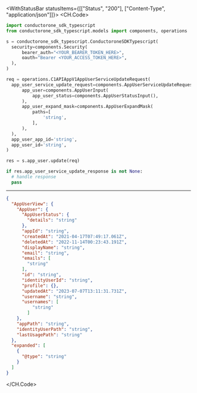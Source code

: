 

<WithStatusBar statusItems={[["Status", "200"], ["Content-Type", "application/json"]]}>
  <CH.Code>
  ```python Update.py
  import conductorone_sdk_typescript
from conductorone_sdk_typescript.models import components, operations

s = conductorone_sdk_typescript.ConductoroneSDKTypescript(
    security=components.Security(
        bearer_auth="<YOUR_BEARER_TOKEN_HERE>",
        oauth="Bearer <YOUR_ACCESS_TOKEN_HERE>",
    ),
)

req = operations.C1APIAppV1AppUserServiceUpdateRequest(
    app_user_service_update_request=components.AppUserServiceUpdateRequest(
        app_user=components.AppUserInput(
            app_user_status=components.AppUserStatusInput(),
        ),
        app_user_expand_mask=components.AppUserExpandMask(
            paths=[
                'string',
            ],
        ),
    ),
    app_user_app_id='string',
    app_user_id='string',
)

res = s.app_user.update(req)

if res.app_user_service_update_response is not None:
    # handle response
    pass
  ```
  ---

  ```json Example Response
  {
    "AppUserView": {
      "AppUser": {
        "AppUserStatus": {
          "details": "string"
        },
        "appId": "string",
        "createdAt": "2021-04-17T07:49:17.061Z",
        "deletedAt": "2022-11-14T00:23:43.191Z",
        "displayName": "string",
        "email": "string",
        "emails": [
          "string"
        ],
        "id": "string",
        "identityUserId": "string",
        "profile": {},
        "updatedAt": "2023-07-07T13:11:31.731Z",
        "username": "string",
        "usernames": [
            "string"
          ]
      },
      "appPath": "string",
      "identityUserPath": "string",
      "lastUsagePath": "string"
    },
    "expanded": [
      {
        "@type": "string"
      }
    ]
  }
  ```
  </CH.Code>
</WithStatusBar>
